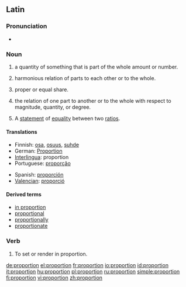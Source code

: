 ==Latin==

===Pronunciation===
*{{audio|en-us-proportion.ogg|Audio (US)}}

===Noun===
{{en-noun|s|-}}

# {{countable}} a quantity of something that is part of the whole amount or number.
# {{uncountable}} harmonious relation of parts to each other or to the whole.
# {{countable}} proper or equal share.
# {{uncountable}} the relation of one part to another or to the whole with respect to magnitude, quantity, or degree.
# {{context|mathematics|countable}} A [[statement]] of [[equality]] between two [[ratio]]s.

====Translations====
{{top}}
*Finnish: [[osa]], [[osuus]], [[suhde]]
*German: [[Proportion]] {{f}}
*[[Interlingua]]: proportion
*Portuguese: [[proporção]] {{f}}
{{mid}}
*Spanish: [[proporción]] {{f}}
*[[Valencian]]: [[proporció]] {{f}}
{{bottom}}

====Derived terms====
* [[in proportion]]
* [[proportional]]
* [[proportionally]]
* [[proportionate]]

===Verb===
{{en-verb}}

# {{art}} To set or render in proportion.

[[de:proportion]]
[[el:proportion]]
[[fr:proportion]]
[[io:proportion]]
[[id:proportion]]
[[it:proportion]]
[[hu:proportion]]
[[pl:proportion]]
[[ru:proportion]]
[[simple:proportion]]
[[fi:proportion]]
[[vi:proportion]]
[[zh:proportion]]